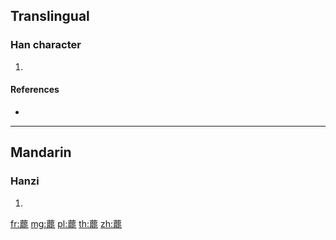 {{character info/new}}
==Translingual==

===Han character===
{{Han char|rn=140|rad=艸|as=15|sn=21|four=44211|canj=TWLP,XTWLP}}

# {{defn|Han|sort=艸15}}

====References====
* {{Han ref|kx=1065.450|dkj=32339|hdz=53319.110|uh=85E3|ud=34275|bh=F2D3|bd=62163}}

----

==Mandarin==

===Hanzi===
{{cmn-hanzi|pin=[[bēi]] ([[bei1]])|wg=pei<sup>1</sup>}}

# {{defn|lang=cmn|sort=艸15}}

[[fr:藣]]
[[mg:藣]]
[[pl:藣]]
[[th:藣]]
[[zh:藣]]
